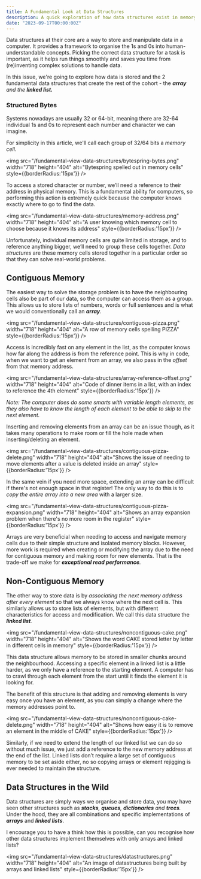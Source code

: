 ```yaml
---
title: A Fundamental Look at Data Structures
description: A quick exploration of how data structures exist in memory and how there are really only two data structures that create the rest of the cohort
date: "2023-09-17T00:00:00Z"
---
```


Data structures at their core are a way to store and manipulate data in a computer. It provides a framework to organise the 1s and 0s into human-understandable concepts.
Picking the correct data structure for a task is important, as it helps run things smoothly and saves you time from (re)inventing complex solutions to handle data.

In this issue, we're going to explore how data is stored and the 2 fundamental data structures that create the rest of the cohort - the ***array** and the **linked list.***

### Structured Bytes
Systems nowadays are usually 32 or 64-bit, meaning there are 32-64 individual 1s and 0s to represent each number and character we can imagine.

For simplicity in this article, we'll call each group of 32/64 bits a _memory cell._

<img src="/fundamental-view-data-structures/bytespring-bytes.png" 
    width="718" height="404" 
    alt="Bytespring spelled out in memory cells" 
    style={{borderRadius:'15px'}} />

To access a stored character or number, we’ll need a reference to their address in physical memory. 
This is a fundamental ability for computers, so performing this action is extremely quick because the computer knows exactly where to go to find the data.

<img src="/fundamental-view-data-structures/memory-address.png" 
    width="718" height="404" 
    alt="A user knowing which memory cell to choose because it knows its address" 
    style={{borderRadius:'15px'}} />

Unfortunately, individual memory cells are quite limited in storage, and to reference anything bigger, we’ll need to group these cells together.
_Data structures_ are these memory cells stored together in a particular order so that they can solve real-world problems. 

## Contiguous Memory 
The easiest way to solve the storage problem is to have the neighbouring cells also be part of our data, 
so the computer can access them as a group. This allows us to store lists of numbers, words or full sentences and is what we would conventionally call an _**array**._

<img src="/fundamental-view-data-structures/contiguous-pizza.png" 
    width="718" height="404" 
    alt="A row of memory cells spelling PIZZA" 
    style={{borderRadius:'15px'}} />

Access is incredibly fast on any element in the list, as the computer knows how far along the address is from the reference point. 
This is why in code, when we want to get an element from an array, we also pass in the *offset* from that memory address.

<img src="/fundamental-view-data-structures/array-reference-offset.png" 
    width="718" height="404" 
    alt="Code of dinner items in a list, with an index to reference the 4th element" 
    style={{borderRadius:'15px'}} />

_Note: The computer does do some smarts with variable length elements, as they also have to know the length of each element to be able to skip to the next element._

Inserting and removing elements from an array can be an issue though, as it takes many operations to make room or fill the hole made when inserting/deleting an element.

<img src="/fundamental-view-data-structures/contiguous-pizza-delete.png" 
    width="718" height="404" 
    alt="Shows the issue of needing to move elements after a value is deleted inside an array" 
    style={{borderRadius:'15px'}} />

In the same vein if you need more space, extending an array can be difficult if there's not enough space in that register! 
The only way to do this is to _copy the entire array into a new area_ with a larger size.

<img src="/fundamental-view-data-structures/contiguous-pizza-expansion.png" 
    width="718" height="404" 
    alt="Shows an array expansion problem when there's no more room in the register" 
    style={{borderRadius:'15px'}} />

Arrays are very beneficial when needing to access and navigate memory cells due to their simple structure and isolated memory blocks.
However, more work is required when creating or modifying the array due to the need for contiguous memory and making room for new elements.
That is the trade-off we make for _**exceptional read performance**._

## Non-Contiguous Memory
The other way to store data is by _associating the next memory address after every element_ so that we always know where the next cell is. 
This similarly allows us to store lists of elements, but with different characteristics for access and modification. 
We call this data structure the _**linked list**._

<img src="/fundamental-view-data-structures/noncontiguous-cake.png" 
    width="718" height="404" 
    alt="Shows the word CAKE stored letter by letter in different cells in memory" 
    style={{borderRadius:'15px'}} />

This data structure allows memory to be stored in smaller chunks around the neighbourhood. 
Accessing a specific element in a linked list is a little harder, as we only have a reference to the starting element. 
A computer has to crawl through each element from the start until it finds the element it is looking for.

The benefit of this structure is that adding and removing elements is very easy once you have an element, as you can simply a change where the memory addresses point to. 

<img src="/fundamental-view-data-structures/noncontiguous-cake-delete.png" 
    width="718" height="404" 
    alt="Shows how easy it is to remove an element in the middle of CAKE" 
    style={{borderRadius:'15px'}} />

Similarly, if we need to extend the length of our linked list we can do so without much issue, we just add a reference to the new memory address at the end of the list. 
Linked lists don’t require a large set of contiguous memory to be set aside either, no so copying arrays or element rejigging is ever needed to maintain the structure.

## Data Structures in the Wild

Data structures are simply ways we organise and store data, you may have seen other structures such as _**stacks**, **queues**, **dictionaries** and **trees**._ 
Under the hood, they are all combinations and specific implementations of _**arrays**_ and _**linked lists**_.

I encourage you to have a think how this is possible, can you recognise how other data structures implement themselves with only arrays and linked lists?

<img src="/fundamental-view-data-structures/datastructures.png" 
    width="718" height="404" 
    alt="An image of datastructures being built by arrays and linked lists" 
    style={{borderRadius:'15px'}} />